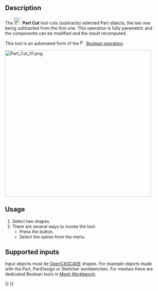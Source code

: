 <languages/>
<translate>

<!--T:9-->
{{Docnav
|[[Part_Boolean|Boolean]]
|[[Part_Fuse|Fuse]]
|[[Part_Workbench|Part]]
|IconL=Part_Boolean.svg
|IconR=Part_Fuse.svg
|IconC=Workbench_Part.svg
}}

<!--T:1-->
{{GuiCommand
|Name=Part Cut
|MenuLocation=Part → Boolean → Cut
|Workbenches=[[Part_Workbench|Part]]
|SeeAlso=[[Part_Boolean|Part Boolean]], [[Part_Fuse|Part Fuse]], [[Part_Common|Part Common]]
}}

==Description== <!--T:2-->

<!--T:6-->
The [[Image:Part_Cut.svg|24px]] '''Part Cut''' tool cuts (subtracts) selected Part objects, the last one being subtracted from the first one. This operation is fully parametric and the components can be modified and the result recomputed.

<!--T:13-->
This tool is an automated form of the [[Image:Part_Boolean.svg|16px|link=Part_Boolean]] [[Part_Boolean|Boolean operation]].

</translate>
[[Image:Part_Cut_01.png|480px]]
<translate>

== Usage == <!--T:3-->

<!--T:8-->
# Select two shapes.
# There are several ways to invoke the tool:
#* Press the {{Button|[[Image:Part_Cut.svg|16px]] [[Part_Cut|Cut]]}} button.
#* Select the {{MenuCommand|Part → Boolean → [[Image:Part_Cut.svg|16px]] Cut}} option from the menu.

== Supported inputs == <!--T:4-->

<!--T:5-->
Input objects must be [[OpenCASCADE|OpenCASCADE]] shapes. For example objects made with the Part, PartDesign or Sketcher workbenches. For meshes there are dedicated Boolean tools in [[Mesh_Workbench|Mesh Workbench]].


<!--T:10-->
{{Docnav
|[[Part_Boolean|Boolean]]
|[[Part_Fuse|Fuse]]
|[[Part_Workbench|Part]]
|IconL=Part_Boolean.svg
|IconR=Part_Fuse.svg
|IconC=Workbench_Part.svg
}}

</translate>
{{Part_Tools_navi{{#translation:}}}}
{{Userdocnavi{{#translation:}}}}